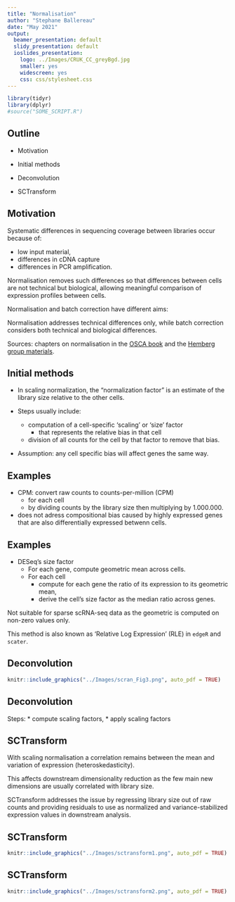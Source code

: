 ```yaml
---
title: "Normalisation"
author: "Stephane Ballereau"
date: "May 2021"
output:
  beamer_presentation: default
  slidy_presentation: default
  ioslides_presentation:
    logo: ../Images/CRUK_CC_greyBgd.jpg
    smaller: yes
    widescreen: yes
    css: css/stylesheet.css
---
```

    
<!--
    logo: Images/CRUK_CC_web.jpg
-->

```r
library(tidyr)
library(dplyr)
#source("SOME_SCRIPT.R")
```

## Outline

* Motivation

* Initial methods

* Deconvolution

* SCTransform

## Motivation

Systematic differences in sequencing coverage between libraries occur because of:

* low input material,
* differences in cDNA capture
* differences in PCR amplification.

Normalisation removes such differences
so that differences between cells are not technical but biological,
allowing meaningful comparison of expression profiles between cells.

Normalisation and batch correction have different aims:

Normalisation addresses technical differences only, while batch correction
considers both technical and biological differences.

Sources: chapters on normalisation in the
[OSCA book](https://osca.bioconductor.org/normalization.html) and the
[Hemberg group materials](https://scrnaseq-course.cog.sanger.ac.uk/website/index.html).

## Initial methods

* In scaling normalization, the “normalization factor” is an estimate of the
library size relative to the other cells.

* Steps usually include:
  * computation of a cell-specific 'scaling' or 'size' factor
    * that represents the relative bias in that cell
  * division of all counts for the cell by that factor to remove that bias.
    
* Assumption: any cell specific bias will affect genes the same way.

## Examples

* CPM: convert raw counts to counts-per-million (CPM)
  * for each cell
  * by dividing counts by the library size then multiplying by 1.000.000.
* does not adress compositional bias caused by highly expressed genes that are also
differentially expressed betwenn cells.

## Examples

* DESeq's size factor
  * For each gene, compute geometric mean across cells.
  * For each cell
    * compute for each gene the ratio of its expression to its geometric mean,
    * derive the cell's size factor as the median ratio across genes.

Not suitable for sparse scRNA-seq data as the geometric is computed on non-zero
values only.

This method is also known as 'Relative Log Expression' (RLE) in `edgeR` and `scater`.

## Deconvolution

```r
knitr::include_graphics("../Images/scran_Fig3.png", auto_pdf = TRUE)
```

## Deconvolution

Steps:
* compute scaling factors,
* apply scaling factors

## SCTransform

With scaling normalisation a correlation remains between the mean and variation
of expression (heteroskedasticity).

This affects downstream dimensionality reduction as the few main new dimensions are usually correlated with library size.

SCTransform addresses the issue by regressing library size out of raw counts
and providing residuals to use as normalized and variance-stabilized expression values in downstream analysis.

## SCTransform

```r
knitr::include_graphics("../Images/sctransform1.png", auto_pdf = TRUE)
```

## SCTransform

```r
knitr::include_graphics("../Images/sctransform2.png", auto_pdf = TRUE)
```

